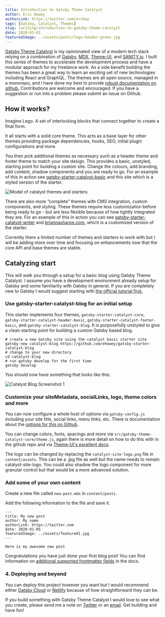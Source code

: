 ```yaml
---
title: Introduction to Gatsby Theme Catalyst
author: Eric Howey
authorLink: https://twitter.com/erchwy
tags: [Gatsby, Catalyst, Themes]
slug: /writing/introduction-to-gatsby-theme-catalyst
date: 2020-01-01
featuredImage: ../assets/posts/lego-header-green.jpg
---
```


[Gatsby Theme Catalyst](https://github.com/ehowey/gatsby-theme-catalyst) is my opinionated view of a modern tech stack relying on a combination of [Gatsby](https://www.gatsbyjs.org/), [MDX](https://mdxjs.com/), [Theme-UI](https://theme-ui.com/), and [SANITY.io](https://theme-ui.com/). I built this series of themes to accelerate the development process and have a modular approach for my freelance work. As a side benefit building the themes has been a great way to learn an exciting set of new technologies including React and GraphQL. The themes are all open source, managed in a monorepo, and I have done my best to provide [robust documentation on github.](https://github.com/ehowey/gatsby-theme-catalyst) Contributions are welcome and encouraged. If you have a suggestion or run into a problem please submit an issue on Github.

## How it works?

Imagine Lego. A set of interlocking blocks that connect together to create a final form.

It all starts with a solid core theme. This acts as a base layer for other themes providing package dependencies, hooks, SEO, initial plugin configurations and more.

You then pick additional themes as necessary such as a header theme and footer theme to match your site design. This provides a basic, unstyled, starting point for building a custom site. Change the colours, add branding, add content, shadow components and you are ready to go. For an example of this in action see [gatsby-starter-catalyst-basic](https://gatsby-starter-catalyst-basic.netlify.com/) and this site which is a styled version of the starter.

![Model of catalyst themes and starters](../assets/posts/catalyst-model.jpg "Model of catalyst themes and starters")

There are also more “complete” themes with CMS integration, custom components, and styling. These themes require less customization before being ready to go - but are less flexible because of how tightly integrated they are. For an example of this in action you can see [gatsby-starter-catalyst-writer](https://gatsby-starter-catalyst-writer.netlify.com/) and [briannasharpe.com](https://www.briannasharpe.com/), which is a customized version of the starter.

Currently there a limited number of themes and starters to work with but I will be adding more over time and focusing on enhancements now that the core API and base themes are stable.

## Catalyzing start

This will walk you through a setup for a basic blog using Gatsby Theme Catalyst. I assume you have a development environment already setup for Gatsby and some familiarity with Gatsby in general. If you are completely new to Gatsby I would suggest starting with [the official tutorial first.](https://www.gatsbyjs.org/tutorial/)

### Use gatsby-starter-catalyst-blog for an initial setup

This starter implements four themes, `gatsby-starter-catalyst-core`, `gatsby-starter-catalyst-header-basic`, `gatsby-starter-catalyst-footer-basic`, and `gatsby-starter-catalyst-blog`. It is purposefully unstyled to give a clean starting point for building a custom Gatsby based blog.

```
# create a new Gatsby site using the catalyst basic starter site
gatsby new catalyst-blog https://github.com/ehowey/gatsby-starter-catalyst-blog
# change to your new directory
cd catalyst-blog
# run gatsby develop for the first time
gatsby develop

```

You should now have something that looks like this:

![Catalyst Blog Screenshot 1](../assets/posts/cat-blog-screenshot-1.png "Catalyst Blog Screenshot 1")

### Customize your siteMetadata, socialLinks, logo, theme colors and more

You can now configure a whole host of options via `gatsby-config.js` including your site title, social links, menu links, etc. There is documentation about the [options for this on Github](https://github.com/ehowey/gatsby-theme-catalyst#modifying-gatsby-configjs).

You can change colors, fonts, spacings and more via `src/gatsby-theme-catalyst-core/theme.js`, again there is more detail on how to do this with in the github repo and via [Theme-UI's excellent docs](https://theme-ui.com/getting-started).

The logo can be changed by replacing the `catalyst-site-logo.png` file in `content/assets`. This can be a .jpg file as well but the name needs to remain catalyst-site-logo. You could also shadow the logo component for more granular control but that would be a more advanced solution.

### Add some of your own content

Create a new file called `new-post.mdx` in `content/posts`.

Add the following information to the file and save it.

```
---
title: My new post
author: My name
authorLink: https://twitter.com
date: 2020-01-05
featuredImage: ../assets/featured1.jpg
---

Here is my awesome new post
```

Congratulations you have just done your first blog post! You can find information on [additional supported frontmatter fields](https://github.com/ehowey/gatsby-theme-catalyst/tree/master/themes/gatsby-theme-catalyst-blog#frontmatter-fields) in the docs.

### 4. Deploying and beyond

You can deploy this project however you want but I would recommend either [Gatsby Cloud](https://www.gatsbyjs.com/cloud/) or [Netlify](https://www.gatsbyjs.org/docs/deploying-to-netlify/) because of how straightforward they can be.

If you build something with Gatsby Theme Catalyst I would love to see what you create, please send me a note on [Twitter](https://twitter.com/erchwy) or an [email](mailto:eric@erichowey.dev). Get building and have fun!
